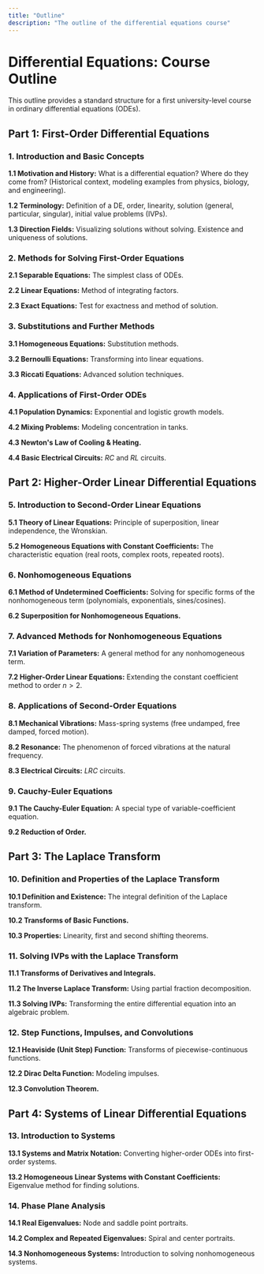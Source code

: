 ```yaml
---
title: "Outline"
description: "The outline of the differential equations course"
---
```


# Differential Equations: Course Outline

This outline provides a standard structure for a first university-level course in ordinary differential equations (ODEs).

## Part 1: First-Order Differential Equations

### 1. Introduction and Basic Concepts

**1.1 Motivation and History:** What is a differential equation? Where do they come from? (Historical context, modeling examples from physics, biology, and engineering).

**1.2 Terminology:** Definition of a DE, order, linearity, solution (general, particular, singular), initial value problems (IVPs).

**1.3 Direction Fields:** Visualizing solutions without solving. Existence and uniqueness of solutions.

### 2. Methods for Solving First-Order Equations

**2.1 Separable Equations:** The simplest class of ODEs.

**2.2 Linear Equations:** Method of integrating factors.

**2.3 Exact Equations:** Test for exactness and method of solution.

### 3. Substitutions and Further Methods

**3.1 Homogeneous Equations:** Substitution methods.

**3.2 Bernoulli Equations:** Transforming into linear equations.

**3.3 Riccati Equations:** Advanced solution techniques.

### 4. Applications of First-Order ODEs

**4.1 Population Dynamics:** Exponential and logistic growth models.

**4.2 Mixing Problems:** Modeling concentration in tanks.

**4.3 Newton's Law of Cooling & Heating.**

**4.4 Basic Electrical Circuits:** $RC$ and $RL$ circuits.

## Part 2: Higher-Order Linear Differential Equations

### 5. Introduction to Second-Order Linear Equations

**5.1 Theory of Linear Equations:** Principle of superposition, linear independence, the Wronskian.

**5.2 Homogeneous Equations with Constant Coefficients:** The characteristic equation (real roots, complex roots, repeated roots).

### 6. Nonhomogeneous Equations

**6.1 Method of Undetermined Coefficients:** Solving for specific forms of the nonhomogeneous term (polynomials, exponentials, sines/cosines).

**6.2 Superposition for Nonhomogeneous Equations.**

### 7. Advanced Methods for Nonhomogeneous Equations

**7.1 Variation of Parameters:** A general method for any nonhomogeneous term.

**7.2 Higher-Order Linear Equations:** Extending the constant coefficient method to order $n > 2$.

### 8. Applications of Second-Order Equations

**8.1 Mechanical Vibrations:** Mass-spring systems (free undamped, free damped, forced motion).

**8.2 Resonance:** The phenomenon of forced vibrations at the natural frequency.

**8.3 Electrical Circuits:** $LRC$ circuits.

### 9. Cauchy-Euler Equations

**9.1 The Cauchy-Euler Equation:** A special type of variable-coefficient equation.

**9.2 Reduction of Order.**

## Part 3: The Laplace Transform

### 10. Definition and Properties of the Laplace Transform

**10.1 Definition and Existence:** The integral definition of the Laplace transform.

**10.2 Transforms of Basic Functions.**

**10.3 Properties:** Linearity, first and second shifting theorems.

### 11. Solving IVPs with the Laplace Transform

**11.1 Transforms of Derivatives and Integrals.**

**11.2 The Inverse Laplace Transform:** Using partial fraction decomposition.

**11.3 Solving IVPs:** Transforming the entire differential equation into an algebraic problem.

### 12. Step Functions, Impulses, and Convolutions

**12.1 Heaviside (Unit Step) Function:** Transforms of piecewise-continuous functions.

**12.2 Dirac Delta Function:** Modeling impulses.

**12.3 Convolution Theorem.**

## Part 4: Systems of Linear Differential Equations

### 13. Introduction to Systems

**13.1 Systems and Matrix Notation:** Converting higher-order ODEs into first-order systems.

**13.2 Homogeneous Linear Systems with Constant Coefficients:** Eigenvalue method for finding solutions.

### 14. Phase Plane Analysis

**14.1 Real Eigenvalues:** Node and saddle point portraits.

**14.2 Complex and Repeated Eigenvalues:** Spiral and center portraits.

**14.3 Nonhomogeneous Systems:** Introduction to solving nonhomogeneous systems.